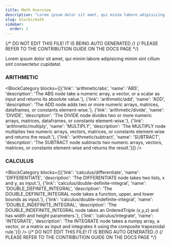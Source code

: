 ```yaml
---
title: Math Overview
description: "Lorem ipsum dolor sit amet, qui minim labore adipisicing minim sint cillum sint consectetur cupidatat."
slug: blocks/math
sidebar:
  order: 1
---
```


{/* DO NOT EDIT THIS FILE! IT IS BEING AUTO GENERATED */}
{/* PLEASE REFER TO THE CONTRIBUTION GUIDE ON THE DOCS PAGE */}


Lorem ipsum dolor sit amet, qui minim labore adipisicing minim sint cillum sint consectetur cupidatat.

 ### ARITHMETIC
<BlockCategory blocks={[{'link': 'arithmetic/abs', 'name': 'ABS', 'description': 'The ABS node take a numeric array, a vector, or a scalar as input and returns its absolute value.'}, {'link': 'arithmetic/add', 'name': 'ADD', 'description': 'The ADD node adds two or more numeric arrays, matrices, dataframes, or constants element-wise.'}, {'link': 'arithmetic/divide', 'name': 'DIVIDE', 'description': 'The DIVIDE node divides two or more numeric arrays, matrices, dataframes, or constants element-wise.'}, {'link': 'arithmetic/multiply', 'name': 'MULTIPLY', 'description': 'The MULTIPLY node multiplies two numeric arrays, vectors, matrices, or constants element-wise and returns the result.'}, {'link': 'arithmetic/subtract', 'name': 'SUBTRACT', 'description': 'The SUBTRACT node subtracts two numeric arrays, vectors, matrices, or constants element-wise and returns the result.'}]} />

 ### CALCULUS
<BlockCategory blocks={[{'link': 'calculus/differentiate', 'name': 'DIFFERENTIATE', 'description': 'The DIFFERENTIATE node takes two lists, x and y, as input.'}, {'link': 'calculus/double-definite-integral', 'name': 'DOUBLE_DEFINITE_INTEGRAL', 'description': 'The DOUBLE_DEFINITE_INTEGRAL node takes a function, upper, and lower bounds as input.'}, {'link': 'calculus/double-indefinite-integral', 'name': 'DOUBLE_INDEFINITE_INTEGRAL', 'description': 'The DOUBLE_INDEFINITE_INTEGRAL node takes an OrderedTriple (x,y,z) and has width and height parameters.'}, {'link': 'calculus/integrate', 'name': 'INTEGRATE', 'description': 'The INTEGRATE node takes a numpy array, a vector, or a matrix as input and integrates it using the composite trapezoidal rule.'}]} />
{/* DO NOT EDIT THIS FILE! IT IS BEING AUTO GENERATED */}
{/* PLEASE REFER TO THE CONTRIBUTION GUIDE ON THE DOCS PAGE */}

